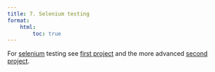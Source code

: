 ```yaml
---
title: 7. Selenium testing
format:
    html:
        toc: true
---
```


For [selenium](https://en.wikipedia.org/wiki/Selenium_(software)) testing see [first project](https://gitlab.inf.elte.hu/software-testing/selenium-1) and the more advanced [second project](https://gitlab.inf.elte.hu/software-testing/selenium-2).